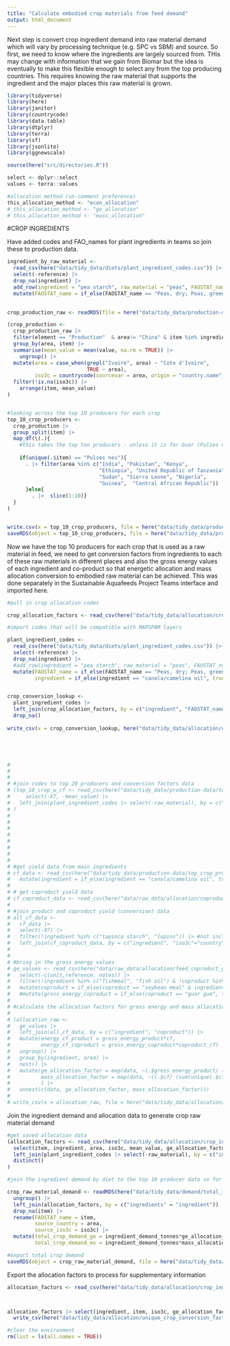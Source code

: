 ```yaml
---
title: "Calculate embodied crop materials from feed demand"
output: html_document
---
```


Next step is convert crop ingredient demand into raw material demand which will vary by processing technique (e.g. SPC vs SBM) and source. So first, we need to know where the ingredients are largely sourced from. THis may change with information that we gain from Biomar but the idea is eventually to make this flexible enough to select any from the top producing countries. This requires knowing the raw material that supports the ingredient and the major places this raw material is grown.

```r
library(tidyverse)
library(here)
library(janitor)
library(countrycode)
library(data.table)
library(dtplyr)
library(terra)
library(sf)
library(jsonlite)
library(ggnewscale)

source(here("src/directories.R"))

select <- dplyr::select
values <- terra::values

#allocation method (un-comment preference)
this_allocation_method <- "econ_allocation"
# this_allocation_method <- "ge_allocation"
# this_allocation_method <- "mass_allocation"
```

#CROP INGREDIENTS

Have added codes and FAO_names for plant ingredients in teams so join these to production data.

```r

ingredient_by_raw_material <- 
  read_csv(here("data/tidy_data/diets/plant_ingredient_codes.csv")) |> 
  select(-reference) |> 
  drop_na(ingredient) |> 
  add_row(ingredient = "pea starch", raw_material = "peas", FAOSTAT_name = "Peas, green", FAO_code = 187, map_spam_code = "opul") |> 
  mutate(FAOSTAT_name = if_else(FAOSTAT_name == "Peas, dry; Peas, green", true = "Peas, dry", false = FAOSTAT_name)) 
 

crop_production_raw <- readRDS(file = here("data/tidy_data/production-data/crops_production_tidy.rds"))

(crop_production <- 
  crop_production_raw |>
  filter(element == "Production"  & area!= "China" & item %in% ingredient_by_raw_material$FAOSTAT_name & year %in% seq(from = 2015, to = 2019)) |> 
  group_by(area, item) |> 
  summarise(mean_value = mean(value, na.rm = TRUE)) |> 
    ungroup() |> 
  mutate(area = case_when(grepl("Ivoire", area) ~ "Cote d'Ivoire",
                          TRUE ~ area),
         iso3c = countrycode(sourcevar = area, origin = "country.name", destination = "iso3c", warn = TRUE)) |> 
  filter(!is.na(iso3c)) |> 
    arrange(item,-mean_value)
)


#looking across the top 10 producers for each crop
top_10_crop_producers <- 
  crop_production |> 
  group_split(item) |> 
  map_df(\(.){ 
    #this takes the top ten producers - unless it is for Guar (Pulses nes) where I used the suggestion that most guar production comes from India, Pakistan and Africa (so subsequently took the top 8 African producers of pulses nes to make up the top 10)
    
    if(unique(.$item) == "Pulses nes"){
      . |> filter(area %in% c("India", "Pakistan", "Kenya", 
                              "Ethiopia", "United Republic of Tanzania", 
                              "Sudan", "Sierra Leone", "Nigeria", 
                              "Guinea",  "Central African Republic"))
      }else{
        . |>  slice(1:10)}
  }
)


write.csv(x = top_10_crop_producers, file = here("data/tidy_data/production-data/top_crop_producers.csv"))
saveRDS(object = top_10_crop_producers, file = here("data/tidy_data/production-data/top_crop_producers.rds"))


```

Now we have the top 10 producers for each crop that is used as a raw material in feed, we need to get conversion factors from ingredients to each of these raw materials in different places and also the gross energy values of each ingredient and co-product so that energetic allocation and mass allocation conversion to embodied raw material can be achieved. This was done separately in the Sustainable Aquafeeds Project Teams interface and imported here.

```r

#pull in crop allocation codes

crop_allocation_factors <- read_csv(here("data/tidy_data/allocation/crop_ingredient_allocation_factors.csv"))

#import codes that will be compatible with MAPSPAM layers

plant_ingredient_codes <- 
  read_csv(here("data/tidy_data/diets/plant_ingredient_codes.csv")) |> 
  select(-reference) |> 
  drop_na(ingredient) |> 
  #add_row(ingredient = "pea starch", raw_material = "peas", FAOSTAT_name = "Peas, green", FAO_code = 187, map_spam_code = "opul") |> this row is for if you want pea starch to come from green peas and dried peas - just using dried peas for simplicity
  mutate(FAOSTAT_name = if_else(FAOSTAT_name == "Peas, dry; Peas, green", true = "Peas, dry", false = FAOSTAT_name),
         ingredient = if_else(ingredient == "canola/camelina oil", true = "canola oil", false = ingredient))


crop_conversion_lookup <- 
  plant_ingredient_codes |> 
  left_join(crop_allocation_factors, by = c("ingredient", "FAOSTAT_name" = "item")) |> 
  drop_na()
  
write_csv(x = crop_conversion_lookup, here("data/tidy_data/allocation/crop_conversion_lookup.csv"))





# 
# 
# 
# #join codes to top 20 producers and conversion factors data
# (top_10_crop_w_cf <- read_csv(here("data/tidy_data/production-data/top_crop_producers_conversions.csv")) |> 
#     select(-X7, -mean_value) |> 
#   left_join(plant_ingredient_codes |> select(-raw_material), by = c("ingredient", "item" = "FAOSTAT_name"))
# )
# 
# 
# 
# 
# 
# 
# 
# 
# #get yield data from main ingredients
# cf_data <- read_csv(here("data/tidy_data/production-data/top_crop_producers_conversions.csv")) |> 
#   mutate(ingredient = if_else(ingredient == "canola/camelina oil", true = "canola oil", false = ingredient)) |> filter(ingredient!="soy oil")
# 
# # get coproduct yield data
# cf_coproduct_data <- read_csv(here("data/raw_data/allocation/coproduct_conversions.csv"))
# 
# #join product and coproduct yield (conversion) data
# all_cf_data <- 
#   cf_data |> 
#   select(-X7) |> 
#   filter(!ingredient %in% c("tapioca starch", "lupins")) |> #not included in the diet information
#   left_join(cf_coproduct_data, by = c("ingredient", "iso3c"="country"))
# 
# 
# #bring in the gross energy values
# ge_values <- read_csv(here("data/raw_data/allocation/feed_coproduct_ge_allocation.csv")) |> 
#   select(-c(unit,reference, notes)) |> 
#   filter(!ingredient %in% c("fishmeal", "fish oil") & !coproduct %in% c("soybean meal", "soy protein isolate")) |> 
#   mutate(coproduct = if_else(coproduct == "soybean meal" & ingredient == "soybean meal", true = "soy protein concentrate", false = coproduct ))# |> 
#   #mutate(gross_energy_coproduct = if_else(coproduct == "guar gum", true = 1.7, false = gross_energy_coproduct))
# 
# #calculate the allocation factors for gross energy and mass allocation
# 
# (allocation_raw <- 
#   ge_values |> 
#   left_join(all_cf_data, by = c("ingredient", "coproduct")) |> 
#   mutate(energy_cf_product = gross_energy_product*cf,
#          energy_cf_coproduct = gross_energy_coproduct*coproduct_cf) |> 
#   ungroup() |> 
#   group_by(ingredient, area) |> 
#   nest() |> 
#   mutate(ge_allocation_factor = map(data, ~(.$gross_energy_product/ (sum(unique(.$energy_cf_product), sum(.$energy_cf_coproduct))))),
#          mass_allocation_factor = map(data, ~((.$cf/ (sum(unique(.$cf), sum(.$coproduct_cf))))/.$cf)) #need to divide by yield again here otherwise it is just the partitioning factor (for mass allocation only)
#          ) |> 
#   unnest(c(data, ge_allocation_factor, mass_allocation_factor)))
# 
# write_csv(x = allocation_raw, file = here("data/tidy_data/allocation/crop_ingredient_allocation_factors.csv"))

```

Join the ingredient demand and allocation data to generate crop raw material demand

```r

#get saved allocation data
(allocation_factors <- read_csv(here("data/tidy_data/allocation/crop_ingredient_allocation_factors.csv")) |> 
  select(item, ingredient, area, iso3c, mean_value, ge_allocation_factor, mass_allocation_factor) |> distinct() |> 
  left_join(plant_ingredient_codes |> select(-raw_material), by = c("ingredient", "item" = "FAOSTAT_name")) |> 
  distinct()
)

#join the ingredient demand by diet to the top 10 producer data so for each ingredient there will be an raw material demand per source, and diet scenario. Create new raw_material demand column by dividing total ingredient demand by the conversion factor (i.e. the ingredient extraction rate from the raw material in the first place)

crop_raw_material_demand <- readRDS(here("data/tidy_data/demand/total_ingredient_demand_by_diet.rds")) |> 
  ungroup() |> 
  left_join(allocation_factors, by = c("ingredients" = "ingredient")) |> 
  drop_na(item) |> 
  rename(FAOSTAT_name = item,
         source_country = area,
         source_iso3c = iso3c) |> 
  mutate(total_crop_demand_ge = ingredient_demand_tonnes*ge_allocation_factor,
         total_crop_demand_ms = ingredient_demand_tonnes*mass_allocation_factor)

#export total crop demand 
saveRDS(object = crop_raw_material_demand, file = here("data/tidy_data/demand/total_crop_demand.rds"))


```

Export the allocation factors to process for supplementary information

```r

allocation_factors <- read_csv(here("data/tidy_data/allocation/crop_ingredient_allocation_factors.csv"))



allocation_factors |> select(ingredient, item, iso3c, ge_allocation_factor, mass_allocation_factor) |> distinct() |> 
  write_csv(here("data/tidy_data/allocation/unique_crop_conversion_factors.csv"))

#clear the environment
rm(list = ls(all.names = TRUE))
```


